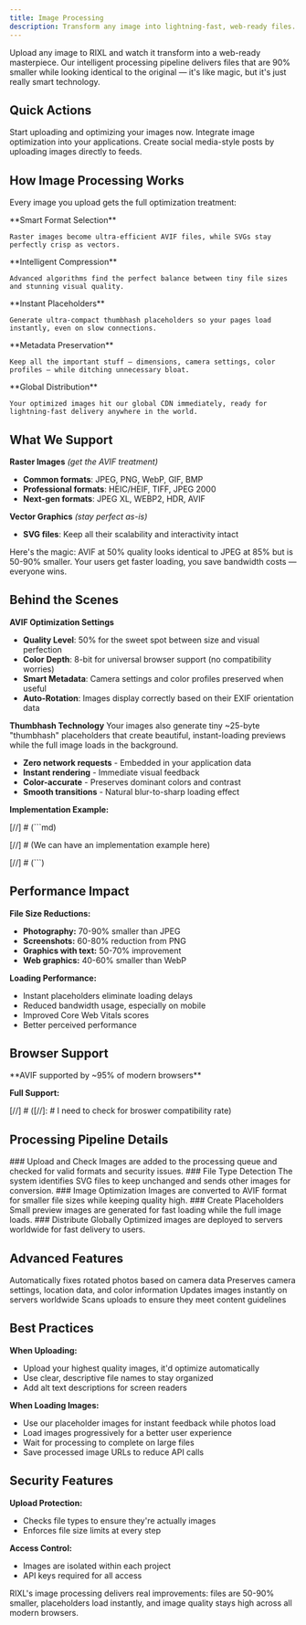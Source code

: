 ```yaml
---
title: Image Processing
description: Transform any image into lightning-fast, web-ready files. AVIF format, smart placeholders, and global delivery — all automatic.
---
```




Upload any image to RIXL and watch it transform into a web-ready masterpiece. Our intelligent processing pipeline delivers files that are 90% smaller while looking identical to the original — it's like magic, but it's just really smart technology.

## Quick Actions

<Columns cols={3}>
  <Card
    title="Upload Images"
    href="/platform/dashboard/media/overview"
    icon="upload"
  >
    Start uploading and optimizing your images now.
  </Card>
  <Card
    title="API Integration"
    href="/platform/api-documentation/overview"
    icon="code"
  >
    Integrate image optimization into your applications.
  </Card>
  <Card
    title="Posts"
    href="/platform/uploads/posts"
    icon="archive"
  >
    Create social media-style posts by uploading images directly to feeds.
  </Card>
</Columns>

## How Image Processing Works

Every image you upload gets the full optimization treatment:

<Steps>
  <Step>
    **Smart Format Selection**

    Raster images become ultra-efficient AVIF files, while SVGs stay perfectly crisp as vectors.
  </Step>
  <Step>
    **Intelligent Compression**

    Advanced algorithms find the perfect balance between tiny file sizes and stunning visual quality.
  </Step>
  <Step>
    **Instant Placeholders**

    Generate ultra-compact thumbhash placeholders so your pages load instantly, even on slow connections.
  </Step>
  <Step>
    **Metadata Preservation**

    Keep all the important stuff — dimensions, camera settings, color profiles — while ditching unnecessary bloat.
  </Step>
  <Step>
    **Global Distribution**

    Your optimized images hit our global CDN immediately, ready for lightning-fast delivery anywhere in the world.
  </Step>
</Steps>

## What We Support

**Raster Images** *(get the AVIF treatment)*
- **Common formats**: JPEG, PNG, WebP, GIF, BMP
- **Professional formats**: HEIC/HEIF, TIFF, JPEG 2000
- **Next-gen formats**: JPEG XL, WEBP2, HDR, AVIF

**Vector Graphics** *(stay perfect as-is)*
- **SVG files**: Keep all their scalability and interactivity intact

<Callout type="info" title="The AVIF Advantage">
  Here's the magic: AVIF at 50% quality looks identical to JPEG at 85% but is 50-90% smaller. Your users get faster
  loading, you save bandwidth costs — everyone wins.
</Callout>

## Behind the Scenes

**AVIF Optimization Settings**
- **Quality Level**: 50% for the sweet spot between size and visual perfection
- **Color Depth**: 8-bit for universal browser support (no compatibility worries)
- **Smart Metadata**: Camera settings and color profiles preserved when useful
- **Auto-Rotation**: Images display correctly based on their EXIF orientation data

**Thumbhash Technology**
Your images also generate tiny ~25-byte "thumbhash" placeholders that create beautiful, instant-loading previews while the full image loads in the background.

- **Zero network requests** - Embedded in your application data
- **Instant rendering** - Immediate visual feedback
- **Color-accurate** - Preserves dominant colors and contrast
- **Smooth transitions** - Natural blur-to-sharp loading effect

**Implementation Example:**

[//]  # (```md)

[//]  # (We can have an implementation example here)

[//]  # (```)

## Performance Impact

**File Size Reductions:**
- **Photography:** 70-90% smaller than JPEG
- **Screenshots:** 60-80% reduction from PNG
- **Graphics with text:** 50-70% improvement
- **Web graphics:** 40-60% smaller than WebP

**Loading Performance:**
- Instant placeholders eliminate loading delays
- Reduced bandwidth usage, especially on mobile
- Improved Core Web Vitals scores
- Better perceived performance

## Browser Support

<Callout type="info">
  **AVIF supported by ~95% of modern browsers**
</Callout>

**Full Support:**

[//]  # ([//]: # I need to check for broswer compatibility rate)

## Processing Pipeline Details

<Steps>
  <Step>
    ### Upload and Check
    Images are added to the processing queue and checked for valid formats and security issues.
  </Step>

  <Step>
    ### File Type Detection
    The system identifies SVG files to keep unchanged and sends other images for conversion.
  </Step>

  <Step>
    ### Image Optimization
    Images are converted to AVIF format for smaller file sizes while keeping quality high.
  </Step>

  <Step>
    ### Create Placeholders
    Small preview images are generated for fast loading while the full image loads.
  </Step>

  <Step>
    ### Distribute Globally
    Optimized images are deployed to servers worldwide for fast delivery to users.
  </Step>
</Steps>

## Advanced Features

<Columns cols={2}>
  <Card title="Auto-Rotate Images">
    Automatically fixes rotated photos based on camera data
  </Card>
  <Card title="Keep Photo Details">
    Preserves camera settings, location data, and color information
  </Card>
  <Card title="Fast Global Delivery">
    Updates images instantly on servers worldwide
  </Card>
  <Card title="Content Checking">
    Scans uploads to ensure they meet content guidelines
  </Card>
</Columns>

## Best Practices

**When Uploading:**
- Upload your highest quality images, it'd optimize automatically
- Use clear, descriptive file names to stay organized
- Add alt text descriptions for screen readers

**When Loading Images:**
- Use our placeholder images for instant feedback while photos load
- Load images progressively for a better user experience
- Wait for processing to complete on large files
- Save processed image URLs to reduce API calls

## Security Features

**Upload Protection:**
- Checks file types to ensure they're actually images
- Enforces file size limits at every step

**Access Control:**
- Images are isolated within each project
- API keys required for all access

<Callout type="success">
  RIXL's image processing delivers real improvements: files are 50-90% smaller,
  placeholders load instantly, and image quality stays high across all modern browsers.
</Callout>